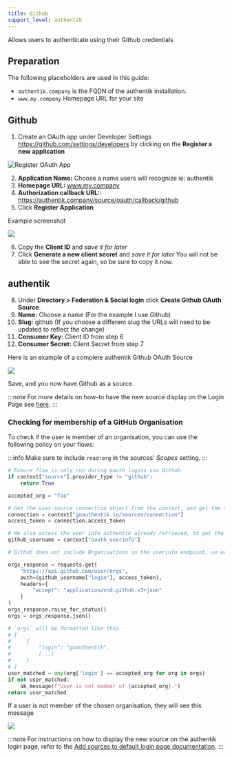 ```yaml
---
title: Github
support_level: authentik
---
```


Allows users to authenticate using their Github credentials

## Preparation

The following placeholders are used in this guide:

- `authentik.company` is the FQDN of the authentik installation.
- `www.my.company` Homepage URL for your site

## Github

1. Create an OAuth app under Developer Settings https://github.com/settings/developers by clicking on the **Register a new application**

![Register OAuth App](./githubdeveloper1.png)

2. **Application Name:** Choose a name users will recognize ie: authentik
3. **Homepage URL:** www.my.company
4. **Authorization callback URL:**: https://authentik.company/source/oauth/callback/github
5. Click **Register Application**

Example screenshot

![](./githubdeveloperexample.png)

6. Copy the **Client ID** and _save it for later_
7. Click **Generate a new client secret** and _save it for later_ You will not be able to see the secret again, so be sure to copy it now.

## authentik

8. Under **Directory > Federation & Social login** click **Create Github OAuth Source**.
9. **Name:** Choose a name (For the example I use Github)
10. **Slug:** github (If you choose a different slug the URLs will need to be updated to reflect the change)
11. **Consumer Key:** Client ID from step 6
12. **Consumer Secret:** Client Secret from step 7

Here is an example of a complete authentik Github OAuth Source

![](./githubexample2.png)

Save, and you now have Github as a source.

:::note
For more details on how-to have the new source display on the Login Page see [here](../../index.md#add-sources-to-default-login-page).
:::

### Checking for membership of a GitHub Organisation

To check if the user is member of an organisation, you can use the following policy on your flows:

:::info
Make sure to include `read:org` in the sources' _Scopes_ setting.
:::

```python
# Ensure flow is only run during oauth logins via Github
if context["source"].provider_type != "github":
    return True

accepted_org = "foo"

# Get the user-source connection object from the context, and get the access token
connection = context["goauthentik.io/sources/connection"]
access_token = connection.access_token

# We also access the user info authentik already retrieved, to get the correct username
github_username = context["oauth_userinfo"]

# Github does not include Organisations in the userinfo endpoint, so we have to call another URL

orgs_response = requests.get(
    "https://api.github.com/user/orgs",
    auth=(github_username["login"], access_token),
    headers={
        "accept": "application/vnd.github.v3+json"
    }
)
orgs_response.raise_for_status()
orgs = orgs_response.json()

# `orgs` will be formatted like this
# [
#     {
#         "login": "goauthentik",
#         [...]
#     }
# ]
user_matched = any(org['login'] == accepted_org for org in orgs)
if not user_matched:
    ak_message(f"User is not member of {accepted_org}.")
return user_matched
```

If a user is not member of the chosen organisation, they will see this message

![](./github_org_membership.png)

:::note
For instructions on how to display the new source on the authentik login page, refer to the [Add sources to default login page documentation](../../index.md#add-sources-to-default-login-page).
:::
